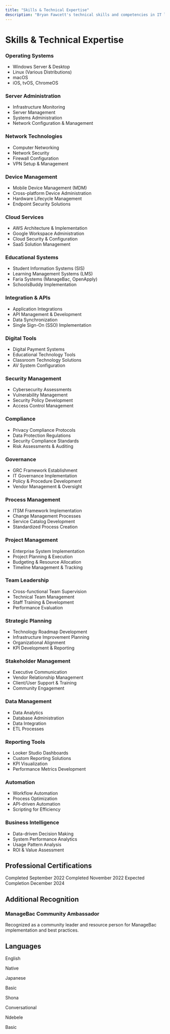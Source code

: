 ```yaml
---
title: "Skills & Technical Expertise"
description: "Bryan Fawcett's technical skills and competencies in IT leadership, system administration, and project management"
---
```


# Skills & Technical Expertise

<AccordionGroup>
  <Accordion title="IT Infrastructure & Systems Management" icon="server">
    <div className="grid grid-cols-1 md:grid-cols-2 gap-4">
      <div>
        <h3 className="text-lg font-medium mb-2">Operating Systems</h3>
        <ul className="list-disc list-inside space-y-1">
          <li>Windows Server & Desktop</li>
          <li>Linux (Various Distributions)</li>
          <li>macOS</li>
          <li>iOS, tvOS, ChromeOS</li>
        </ul>
      </div>
      <div>
        <h3 className="text-lg font-medium mb-2">Server Administration</h3>
        <ul className="list-disc list-inside space-y-1">
          <li>Infrastructure Monitoring</li>
          <li>Server Management</li>
          <li>Systems Administration</li>
          <li>Network Configuration & Management</li>
        </ul>
      </div>
    </div>
    <div className="grid grid-cols-1 md:grid-cols-2 gap-4 mt-4">
      <div>
        <h3 className="text-lg font-medium mb-2">Network Technologies</h3>
        <ul className="list-disc list-inside space-y-1">
          <li>Computer Networking</li>
          <li>Network Security</li>
          <li>Firewall Configuration</li>
          <li>VPN Setup & Management</li>
        </ul>
      </div>
      <div>
        <h3 className="text-lg font-medium mb-2">Device Management</h3>
        <ul className="list-disc list-inside space-y-1">
          <li>Mobile Device Management (MDM)</li>
          <li>Cross-platform Device Administration</li>
          <li>Hardware Lifecycle Management</li>
          <li>Endpoint Security Solutions</li>
        </ul>
      </div>
    </div>
  </Accordion>
  
  <Accordion title="Cloud & Educational Technology" icon="cloud">
    <div className="grid grid-cols-1 md:grid-cols-2 gap-4">
      <div>
        <h3 className="text-lg font-medium mb-2">Cloud Services</h3>
        <ul className="list-disc list-inside space-y-1">
          <li>AWS Architecture & Implementation</li>
          <li>Google Workspace Administration</li>
          <li>Cloud Security & Configuration</li>
          <li>SaaS Solution Management</li>
        </ul>
      </div>
      <div>
        <h3 className="text-lg font-medium mb-2">Educational Systems</h3>
        <ul className="list-disc list-inside space-y-1">
          <li>Student Information Systems (SIS)</li>
          <li>Learning Management Systems (LMS)</li>
          <li>Faria Systems (ManageBac, OpenApply)</li>
          <li>SchoolsBuddy Implementation</li>
        </ul>
      </div>
    </div>
    <div className="grid grid-cols-1 md:grid-cols-2 gap-4 mt-4">
      <div>
        <h3 className="text-lg font-medium mb-2">Integration & APIs</h3>
        <ul className="list-disc list-inside space-y-1">
          <li>Application Integrations</li>
          <li>API Management & Development</li>
          <li>Data Synchronization</li>
          <li>Single Sign-On (SSO) Implementation</li>
        </ul>
      </div>
      <div>
        <h3 className="text-lg font-medium mb-2">Digital Tools</h3>
        <ul className="list-disc list-inside space-y-1">
          <li>Digital Payment Systems</li>
          <li>Educational Technology Tools</li>
          <li>Classroom Technology Solutions</li>
          <li>AV System Configuration</li>
        </ul>
      </div>
    </div>
  </Accordion>
  
  <Accordion title="Governance, Security & Compliance" icon="shield-check">
    <div className="grid grid-cols-1 md:grid-cols-2 gap-4">
      <div>
        <h3 className="text-lg font-medium mb-2">Security Management</h3>
        <ul className="list-disc list-inside space-y-1">
          <li>Cybersecurity Assessments</li>
          <li>Vulnerability Management</li>
          <li>Security Policy Development</li>
          <li>Access Control Management</li>
        </ul>
      </div>
      <div>
        <h3 className="text-lg font-medium mb-2">Compliance</h3>
        <ul className="list-disc list-inside space-y-1">
          <li>Privacy Compliance Protocols</li>
          <li>Data Protection Regulations</li>
          <li>Security Compliance Standards</li>
          <li>Risk Assessments & Auditing</li>
        </ul>
      </div>
    </div>
    <div className="grid grid-cols-1 md:grid-cols-2 gap-4 mt-4">
      <div>
        <h3 className="text-lg font-medium mb-2">Governance</h3>
        <ul className="list-disc list-inside space-y-1">
          <li>GRC Framework Establishment</li>
          <li>IT Governance Implementation</li>
          <li>Policy & Procedure Development</li>
          <li>Vendor Management & Oversight</li>
        </ul>
      </div>
      <div>
        <h3 className="text-lg font-medium mb-2">Process Management</h3>
        <ul className="list-disc list-inside space-y-1">
          <li>ITSM Framework Implementation</li>
          <li>Change Management Processes</li>
          <li>Service Catalog Development</li>
          <li>Standardized Process Creation</li>
        </ul>
      </div>
    </div>
  </Accordion>
  
  <Accordion title="Project Management & Leadership" icon="users">
    <div className="grid grid-cols-1 md:grid-cols-2 gap-4">
      <div>
        <h3 className="text-lg font-medium mb-2">Project Management</h3>
        <ul className="list-disc list-inside space-y-1">
          <li>Enterprise System Implementation</li>
          <li>Project Planning & Execution</li>
          <li>Budgeting & Resource Allocation</li>
          <li>Timeline Management & Tracking</li>
        </ul>
      </div>
      <div>
        <h3 className="text-lg font-medium mb-2">Team Leadership</h3>
        <ul className="list-disc list-inside space-y-1">
          <li>Cross-functional Team Supervision</li>
          <li>Technical Team Management</li>
          <li>Staff Training & Development</li>
          <li>Performance Evaluation</li>
        </ul>
      </div>
    </div>
    <div className="grid grid-cols-1 md:grid-cols-2 gap-4 mt-4">
      <div>
        <h3 className="text-lg font-medium mb-2">Strategic Planning</h3>
        <ul className="list-disc list-inside space-y-1">
          <li>Technology Roadmap Development</li>
          <li>Infrastructure Improvement Planning</li>
          <li>Organizational Alignment</li>
          <li>KPI Development & Reporting</li>
        </ul>
      </div>
      <div>
        <h3 className="text-lg font-medium mb-2">Stakeholder Management</h3>
        <ul className="list-disc list-inside space-y-1">
          <li>Executive Communication</li>
          <li>Vendor Relationship Management</li>
          <li>Client/User Support & Training</li>
          <li>Community Engagement</li>
        </ul>
      </div>
    </div>
  </Accordion>
  
  <Accordion title="Data & Analytics" icon="chart-line">
    <div className="grid grid-cols-1 md:grid-cols-2 gap-4">
      <div>
        <h3 className="text-lg font-medium mb-2">Data Management</h3>
        <ul className="list-disc list-inside space-y-1">
          <li>Data Analytics</li>
          <li>Database Administration</li>
          <li>Data Integration</li>
          <li>ETL Processes</li>
        </ul>
      </div>
      <div>
        <h3 className="text-lg font-medium mb-2">Reporting Tools</h3>
        <ul className="list-disc list-inside space-y-1">
          <li>Looker Studio Dashboards</li>
          <li>Custom Reporting Solutions</li>
          <li>KPI Visualization</li>
          <li>Performance Metrics Development</li>
        </ul>
      </div>
    </div>
    <div className="grid grid-cols-1 md:grid-cols-2 gap-4 mt-4">
      <div>
        <h3 className="text-lg font-medium mb-2">Automation</h3>
        <ul className="list-disc list-inside space-y-1">
          <li>Workflow Automation</li>
          <li>Process Optimization</li>
          <li>API-driven Automation</li>
          <li>Scripting for Efficiency</li>
        </ul>
      </div>
      <div>
        <h3 className="text-lg font-medium mb-2">Business Intelligence</h3>
        <ul className="list-disc list-inside space-y-1">
          <li>Data-driven Decision Making</li>
          <li>System Performance Analytics</li>
          <li>Usage Pattern Analysis</li>
          <li>ROI & Value Assessment</li>
        </ul>
      </div>
    </div>
  </Accordion>
</AccordionGroup>

## Professional Certifications

<CardGroup cols={3}>
  <Card title="Google IT Support" icon="google">
    Completed September 2022
  </Card>
  <Card title="CompTIA A+" icon="certificate">
    Completed November 2022
  </Card>
  <Card title="Google Project Management" icon="google">
    Expected Completion December 2024
  </Card>
</CardGroup>

## Additional Recognition

<div className="mt-6 p-4 bg-blue-50 dark:bg-blue-900 rounded-lg">
  <h3 className="text-lg font-medium mb-2">ManageBac Community Ambassador</h3>
  <p>Recognized as a community leader and resource person for ManageBac implementation and best practices.</p>
</div>

## Languages

<div className="grid grid-cols-2 md:grid-cols-4 gap-4 mt-6">
  <div className="text-center p-3 bg-gray-50 dark:bg-gray-800 rounded-lg">
    <p className="font-medium">English</p>
    <p className="text-sm text-gray-500">Native</p>
  </div>
  <div className="text-center p-3 bg-gray-50 dark:bg-gray-800 rounded-lg">
    <p className="font-medium">Japanese</p>
    <p className="text-sm text-gray-500">Basic</p>
  </div>
  <div className="text-center p-3 bg-gray-50 dark:bg-gray-800 rounded-lg">
    <p className="font-medium">Shona</p>
    <p className="text-sm text-gray-500">Conversational</p>
  </div>
  <div className="text-center p-3 bg-gray-50 dark:bg-gray-800 rounded-lg">
    <p className="font-medium">Ndebele</p>
    <p className="text-sm text-gray-500">Basic</p>
  </div>
</div>